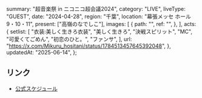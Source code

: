   summary: "超⾳楽祭 in ニコニコ超会議2024",
  category: "LIVE",
  liveType: "GUEST",
  date: "2024-04-28",
  region: "千葉",
  location: "幕張メッセ ホール 9・10・11",
  present: ["高嶺のなでしこ"],
  images: [
    {
      path: "",
      ref: "",
    },
  ],
  acts: {
    setlist: [
      "衣装:美しく生きろ衣装",
      "美しく生きろ",
      "決戦スピリット",
      "MC",
      "可愛くてごめん",
      "初恋のひと。",
      "ファンサ",
    ],
    url: "https://x.com/Mikuru_hositani/status/1784513457645392048",
  },
  updatedAt: "2025-06-14",
};

## リンク

- [公式スケジュール](https://takanenonadeshiko.jp/?p=1982)
